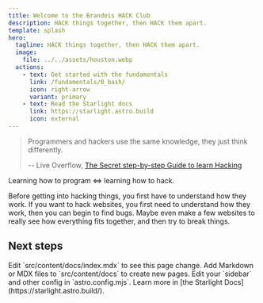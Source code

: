 ```yaml
---
title: Welcome to the Brandeis HACK Club
description: HACK things together, then HACK them apart.
template: splash
hero:
  tagline: HACK things together, then HACK them apart.
  image:
    file: ../../assets/houston.webp
  actions:
    - text: Get started with the fundamentals
      link: /fundamentals/0_bash/
      icon: right-arrow
      variant: primary
    - text: Read the Starlight docs
      link: https://starlight.astro.build
      icon: external
---
```



> Programmers and hackers use the same knowledge, they just think differently.
>
> -- Live Overflow,
> [The Secret step-by-step Guide to learn Hacking](https://www.youtube.com/watch?v=2TofunAI6fUA)

Learning how to program $\iff$ learning how to hack.

Before getting into hacking things, you first have to understand how they work.
If you want to hack websites, you first need to understand how they work, then
you can begin to find bugs. Maybe even make a few websites to really see how
everything fits together, and then try to break things.

## Next steps

<CardGrid stagger>
  <Card title="Update content" icon="pencil">
    Edit `src/content/docs/index.mdx` to see this page change.
  </Card>
  <Card title="Add new content" icon="add-document">
    Add Markdown or MDX files to `src/content/docs` to create new pages.
  </Card>
  <Card title="Configure your site" icon="setting">
    Edit your `sidebar` and other config in `astro.config.mjs`.
  </Card>
  <Card title="Read the docs" icon="open-book">
    Learn more in [the Starlight Docs](https://starlight.astro.build/).
  </Card>
</CardGrid>
